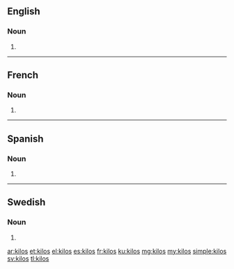 ==English==

===Noun===
{{head|en|plural}}

# {{plural of|kilo|lang=en}}

----

==French==

===Noun===
{{head|fr|plural}} {{m-p}}

# {{plural of|kilo|lang=fr}}

----

==Spanish==

===Noun===
{{head|es|noun form|g=m-p}}

# {{plural of|kilo|lang=es}}

----

==Swedish==

===Noun===
{{head|sv|noun form}}

# {{sv-noun-form-indef-gen|kilo}}

[[ar:kilos]]
[[et:kilos]]
[[el:kilos]]
[[es:kilos]]
[[fr:kilos]]
[[ku:kilos]]
[[mg:kilos]]
[[my:kilos]]
[[simple:kilos]]
[[sv:kilos]]
[[tl:kilos]]